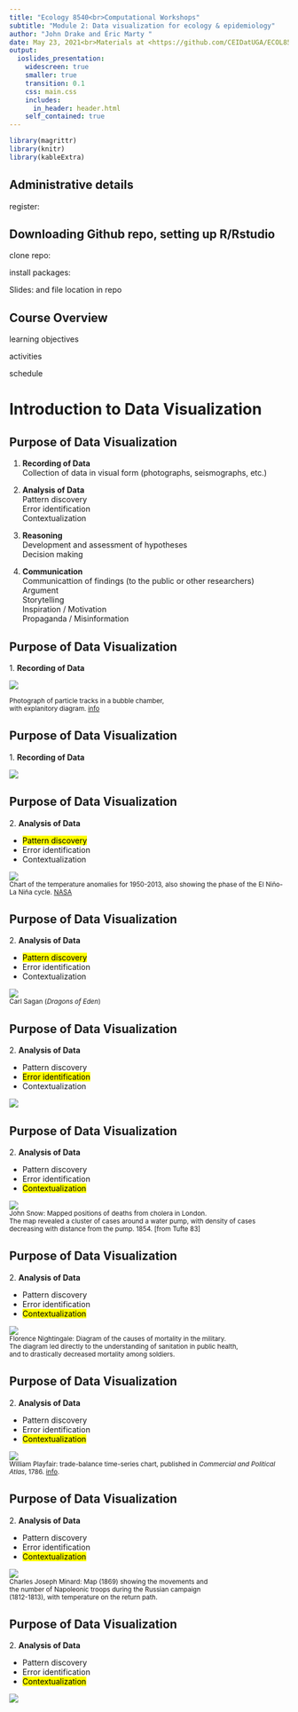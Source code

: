 ```yaml
---
title: "Ecology 8540<br>Computational Workshops"
subtitle: "Module 2: Data visualization for ecology & epidemiology"
author: "John Drake and Éric Marty "
date: May 23, 2021<br>Materials at <https://github.com/CEIDatUGA/ECOL8540-datavis>
output:
  ioslides_presentation:
    widescreen: true
    smaller: true
    transition: 0.1
    css: main.css
    includes:
      in_header: header.html
    self_contained: true
---
```


```r
library(magrittr)
library(knitr)
library(kableExtra)
```

## Administrative details

register:

## Downloading Github repo, setting up R/Rstudio

clone repo: <link>

install packages:

Slides: <link> and file location in repo

## Course Overview

learning objectives

activities

schedule

# Introduction to Data Visualization

## Purpose of Data Visualization
        
1. **Recording of Data**  
	Collection of data in visual form (photographs, seismographs, etc.)
	
2. **Analysis of Data**  
 	Pattern discovery  
	Error identification    
	Contextualization 

3. **Reasoning**  
	Development and assessment of hypotheses  
	Decision making  

4. **Communication**  
	Communicattion of findings (to the public or other researchers)  
	Argument  
	Storytelling  
	Inspiration / Motivation  
	Propaganda / Misinformation

## Purpose of Data Visualization
        
1\. **Recording of Data**  

:::: {.flexbox}
::: {}
![](https://upload.wikimedia.org/wikipedia/commons/1/14/HD.6D.635_%2812000265314%29.jpg)
:::
:::{}
<small>Photograph of particle tracks in a bubble chamber,<br>with explanitory diagram. [info](https://goo.gl/vmfUCf)</small>
:::
::::

## Purpose of Data Visualization

1\. **Recording of Data**  

:::: {.flexbox .vcenter}

![](https://upload.wikimedia.org/wikipedia/commons/0/0f/Kinemetrics_seismograph.jpg)
::::

## Purpose of Data Visualization

:::: {.flexbox}
::: {}
2\. **Analysis of Data**  

- <mark>Pattern discovery</mark>  
- Error identification    
- Contextualization 

:::  
::: {}
![](http://www.giss.nasa.gov/research/news/20140121/gistemp_nino_s.jpg)  
<small>Chart of the temperature anomalies for 1950-2013, also showing the phase of the El Niño-La Niña cycle. [NASA](http://www.giss.nasa.gov/research/news/20140121/)</small>
:::
::::

## Purpose of Data Visualization

:::: {.flexbox}
::: {}
2\. **Analysis of Data**  

- <mark>Pattern discovery</mark>  
- Error identification    
- Contextualization 

:::  
::: {}
![](http://www.cse.iitk.ac.in/users/amit/books/img/sagan-eden_brain-mass-vs-body-mass.gif)  
<small>Carl Sagan (*Dragons of Eden*)</small>
:::
::::

## Purpose of Data Visualization

:::: {.flexbox}
::: {}
2\. **Analysis of Data**  

- Pattern discovery 
- <mark>Error identification</mark>     
- Contextualization 

:::  
::: {}
![](http://mathworld.wolfram.com/images/eps-gif/OutlierScatterplot_1000.gif)  

:::
::::

## Purpose of Data Visualization

:::: {.flexbox}
::: {}
2\. **Analysis of Data**  

- Pattern discovery 
- Error identification     
- <mark>Contextualization</mark> 

:::  
::: {}
![](https://upload.wikimedia.org/wikipedia/commons/2/27/Snow-cholera-map-1.jpg)  
<small>John Snow: Mapped positions of deaths from cholera in London.  
The map revealed a cluster of cases around a water pump, with density of cases  
decreasing with distance from the pump. 1854. [from Tufte 83]</small>
:::
::::

## Purpose of Data Visualization

:::: {.flexbox}
::: {}
2\. **Analysis of Data**  

- Pattern discovery 
- Error identification     
- <mark>Contextualization</mark> 

:::  
::: {}
![](https://upload.wikimedia.org/wikipedia/commons/1/17/Nightingale-mortality.jpg)  
<small>Florence Nightingale: Diagram of the causes of mortality in the military.  
The diagram led directly to the understanding of sanitation in public health,  
and to drastically decreased mortality among soldiers.</small>
:::
::::

## Purpose of Data Visualization

:::: {.flexbox}
::: {}
2\. **Analysis of Data**  

- Pattern discovery 
- Error identification     
- <mark>Contextualization</mark> 

:::  
::: {}
![](https://upload.wikimedia.org/wikipedia/commons/5/52/Playfair_TimeSeries-2.png)  
<small>William Playfair: trade-balance time-series chart, published in *Commercial and Political Atlas*, 1786.  [info](https://commons.wikimedia.org/wiki/File:Playfair_TimeSeries-2.png).</small>
:::
::::

## Purpose of Data Visualization

:::: {.flexbox}
::: {}
2\. **Analysis of Data**  

- Pattern discovery 
- Error identification     
- <mark>Contextualization</mark> 

:::  
::: {style="width:75%;"}
![](https://upload.wikimedia.org/wikipedia/commons/2/29/Minard.png)  
<small>Charles Joseph Minard: Map (1869) showing the movements and the number of Napoleonic troops during the Russian campaign (1812-1813), with temperature on the return path.</small>
:::
::::

## Purpose of Data Visualization

:::: {.flexbox}
::: {}
2\. **Analysis of Data**  

- Pattern discovery 
- Error identification     
- <mark>Contextualization</mark> 

:::  
::: {}
![](https://datavizblog.files.wordpress.com/2013/06/minard-odt.jpg)  
:::
::::



